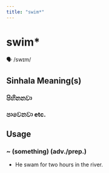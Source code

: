 ```yaml
---
title: "swim*"
---
```


# swim*

🗣️ /swɪm/

## Sinhala Meaning(s)

### පිහිනනවා
### පාවෙනවා etc.

## Usage

### ~ (something) (adv./prep.)

- He swam for two hours in the river.

